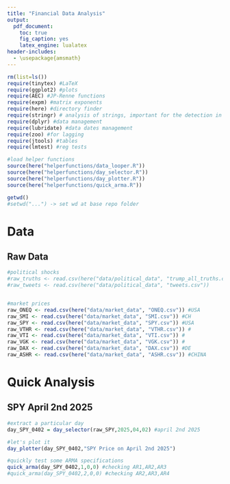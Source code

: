 ```yaml
---
title: "Financial Data Analysis"
output:
  pdf_document: 
    toc: true
    fig_caption: yes
    latex_engine: lualatex
header-includes:
  - \usepackage{amsmath}
---
```

\newpage

```r
rm(list=ls())
require(tinytex) #LaTeX
require(ggplot2) #plots
require(AEC) #JP-Renne functions
require(expm) #matrix exponents
require(here) #directory finder
require(stringr) # analysis of strings, important for the detection in tweets
require(dplyr) #data management
require(lubridate) #data dates management
require(zoo) #for lagging
require(jtools) #tables
require(lmtest) #reg tests

#load helper functions
source(here("helperfunctions/data_looper.R"))
source(here("helperfunctions/day_selector.R"))
source(here("helperfunctions/day_plotter.R"))
source(here("helperfunctions/quick_arma.R"))

getwd()
#setwd("...") -> set wd at base repo folder
```
# Data

## Raw Data
```r

#political shocks
#raw_truths <- read.csv(here("data/political_data", "trump_all_truths.csv"))
#raw_tweets <- read.csv(here("data/political_data", "tweets.csv"))


#market prices
raw_ONEQ <- read.csv(here("data/market_data", "ONEQ.csv")) #USA
raw_SMI <- read.csv(here("data/market_data", "SMI.csv")) #CH
raw_SPY <- read.csv(here("data/market_data", "SPY.csv")) #USA
raw_VTHR <- read.csv(here("data/market_data", "VTHR.csv")) #
raw_VTI <- read.csv(here("data/market_data", "VTI.csv")) #
raw_VGK <- read.csv(here("data/market_data", "VGK.csv")) #
raw_DAX <- read.csv(here("data/market_data", "DAX.csv")) #DE
raw_ASHR <- read.csv(here("data/market_data", "ASHR.csv")) #CHINA

```



# Quick Analysis

## SPY April 2nd 2025
```r

#extract a particular day
day_SPY_0402 = day_selector(raw_SPY,2025,04,02) #april 2nd 2025

#let's plot it
day_plotter(day_SPY_0402,"SPY Price on April 2nd 2025") 

#quickly test some ARMA specifications
quick_arma(day_SPY_0402,1,0,0) #checking AR1,AR2,AR3
#quick_arma(day_SPY_0402,2,0,0) #checking AR2,AR3,AR4

```



